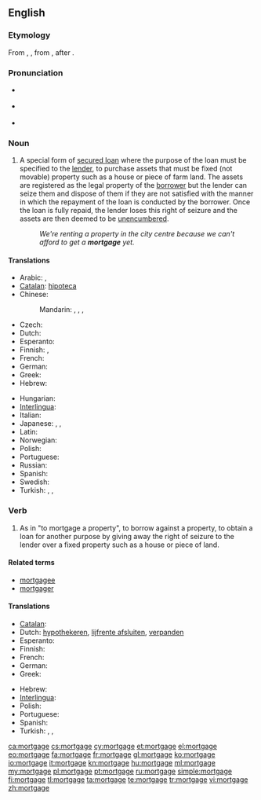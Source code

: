 {{wikipedia}}
==English==

===Etymology===
From {{etyl|xno}} {{term|mortgage|lang=xno}}, {{etyl|frm}} {{term|mortgage|lang=frm}}, from {{etyl|fro}} {{term|mort gage||dead pledge}}, after {{etyl|la}} {{term|mortuum vadium}}.

===Pronunciation===
* {{a|UK}} {{IPA|/ˈmɔː.ɡɪdʒ/}}
* {{a|US}} {{IPA|/ˈmɔɹ.ɡɪdʒ/}}
* {{audio|En-us-mortgage.ogg|Audio (US)}}

===Noun===
{{en-noun}}

# A special form of [[secured loan]] where the purpose of the loan must be specified to the [[lender]], to purchase assets that must be fixed (not movable) property such as a house or piece of farm land. The assets are registered as the legal property of the [[borrower]] but the lender can seize them and dispose of them if they are not satisfied with the manner in which the repayment of the loan is conducted by the borrower. Once the loan is fully repaid, the lender loses this right of seizure and the assets are then deemed to be [[unencumbered]].
#: ''We're renting a property in the city centre because we can't afford to get a '''mortgage''' yet.''

====Translations====
{{trans-top|special form of secured loan}}
* Arabic: {{t|ar|رهن|m|tr=rahn}}, {{t|ar|رهن عقاري|m|tr=rahn `aqāriy}}
* [[Catalan]]: [[hipoteca]] {{f}}
* Chinese:
*: Mandarin: {{t|cmn|抵押|tr=dǐyā|sc=Hani}}, {{t|cmn|抵押貸款|sc=Hani}}, {{t|cmn|抵押贷款|tr=dǐyā dàikuǎn|sc=Hani}}, {{t|cmn|按揭|tr=ànjiē|sc=Hani}}
* Czech: {{t-|cs|hypotéka|f}}
* Dutch: {{t+|nl|hypotheek|m}}
* Esperanto: {{t|eo|hipoteko}}
* Finnish: {{t|fi|asuntolaina}}, {{t|fi|kiinnelaina}}
* French: {{t+|fr|hypothèque|f}}
* German: {{t+|de|Hypothek|f}}
* Greek: {{t+|el|υποθήκη|f|tr=ypothíki}}
* Hebrew: {{t|he|משכנתא|f|tr=mashkánta}}
{{trans-mid}}
* Hungarian: {{t|hu|jelzálog}}
* [[Interlingua]]: {{t|ia|hypotheca}}
* Italian: {{t+|it|ipoteca|f}}
* Japanese: {{t|ja|抵当|tr=ていとう, teitō}}, {{t|ja|抵当権|tr=ていとうけん, teitōken}}, {{t|ja|住宅ローン|tr=じゅうたくローン, jūtaku-rōn}}
* Latin: {{t-|la|hypotheca|f}}
* Norwegian: {{t|no|hypothek|n}}
* Polish: {{t+|pl|hipoteka|f}}
* Portuguese: {{t+|pt|hipoteca|f}}
* Russian: {{t+|ru|ипотека|f|tr=ipotéka}}
* Spanish: {{t+|es|hipoteca|f}}
* Swedish: {{t|sv|hypothek|n}}
* Turkish: {{t|tr|ipotek}}, {{t|tr|rehin}}, {{t|tr|tutu}}
{{trans-bottom}}

===Verb===
{{en-verb|mortgag|ing}}

# As in "to mortgage a property", to borrow against a property, to obtain a loan for another purpose by giving away the right of seizure to the lender over a fixed property such as a house or piece of land.

====Related terms====
* [[mortgagee]]
* [[mortgager]]

====Translations====
{{trans-top|to borrow against a property}}
* [[Catalan]]: {{t|ca|hipotecar}}
* Dutch: [[hypothekeren]], [[lijfrente afsluiten]], [[verpanden]]
* Esperanto: {{t|eo|hipoteki}}
* Finnish: {{t+|fi|kiinnittää}}
* French: {{t+|fr|hypothéquer}}
* German: {{t-|de|verpfänden}}
* Greek: {{t|el|υποθηκεύω|tr=ypothikévo}}
{{trans-mid}}
* Hebrew: {{t|he|משכן|tr=mishkén}}
* [[Interlingua]]: {{t|ia|hypothecar}}
* Polish: {{t|pl|obciążać hipotekę}}
* Portuguese: {{t+|pt|hipotecar}}
* Spanish: {{t|es|hipotecar}}
* Turkish: {{t|tr|ipotek vermek}}, {{t|tr|rehin vermek}}, {{t|tr|tutu vermek}}
{{trans-bottom}}

[[ca:mortgage]]
[[cs:mortgage]]
[[cy:mortgage]]
[[et:mortgage]]
[[el:mortgage]]
[[eo:mortgage]]
[[fa:mortgage]]
[[fr:mortgage]]
[[gl:mortgage]]
[[ko:mortgage]]
[[io:mortgage]]
[[it:mortgage]]
[[kn:mortgage]]
[[hu:mortgage]]
[[ml:mortgage]]
[[my:mortgage]]
[[pl:mortgage]]
[[pt:mortgage]]
[[ru:mortgage]]
[[simple:mortgage]]
[[fi:mortgage]]
[[tl:mortgage]]
[[ta:mortgage]]
[[te:mortgage]]
[[tr:mortgage]]
[[vi:mortgage]]
[[zh:mortgage]]